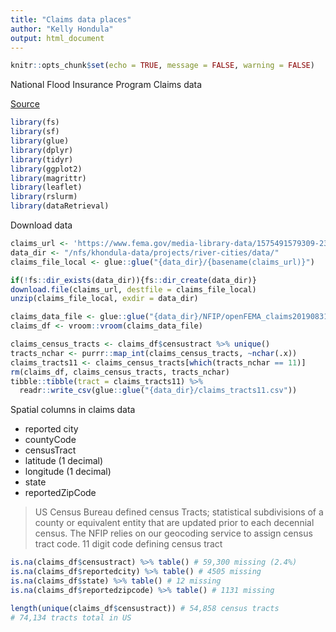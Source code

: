 ```yaml
---
title: "Claims data places"
author: "Kelly Hondula"
output: html_document
---
```


```r
knitr::opts_chunk$set(echo = TRUE, message = FALSE, warning = FALSE)
```

National Flood Insurance Program Claims data

[Source](https://www.fema.gov/media-library/assets/documents/180374)

```r
library(fs)
library(sf)
library(glue)
library(dplyr)
library(tidyr)
library(ggplot2)
library(magrittr)
library(leaflet)
library(rslurm)
library(dataRetrieval)
```

Download data

```r
claims_url <- 'https://www.fema.gov/media-library-data/1575491579309-2366ee38d902c1bc983370e132ee36cc/FIMA_NFIP_Redacted_Claims_Data_Set.zip'
data_dir <- "/nfs/khondula-data/projects/river-cities/data/"
claims_file_local <- glue::glue("{data_dir}/{basename(claims_url)}")
```

```r
if(!fs::dir_exists(data_dir)){fs::dir_create(data_dir)}
download.file(claims_url, destfile = claims_file_local)
unzip(claims_file_local, exdir = data_dir)
```

```r
claims_data_file <- glue::glue("{data_dir}/NFIP/openFEMA_claims20190831.csv")
claims_df <- vroom::vroom(claims_data_file)
```


```r
claims_census_tracts <- claims_df$censustract %>% unique()
tracts_nchar <- purrr::map_int(claims_census_tracts, ~nchar(.x))
claims_tracts11 <- claims_census_tracts[which(tracts_nchar == 11)]
rm(claims_df, claims_census_tracts, tracts_nchar)
tibble::tibble(tract = claims_tracts11) %>%
  readr::write_csv(glue::glue("{data_dir}/claims_tracts11.csv"))
```

Spatial columns in claims data

* reported city
* countyCode
* censusTract
* latitude (1 decimal)
* longitude (1 decimal)
* state
* reportedZipCode

> US Census Bureau defined census Tracts; statistical subdivisions of a county or equivalent entity that are updated prior to each decennial census. The NFIP relies on our geocoding service to assign census tract code. 11 digit code defining census tract

```r
is.na(claims_df$censustract) %>% table() # 59,300 missing (2.4%)
is.na(claims_df$reportedcity) %>% table() # 4505 missing
is.na(claims_df$state) %>% table() # 12 missing
is.na(claims_df$reportedzipcode) %>% table() # 1131 missing

length(unique(claims_df$censustract)) # 54,858 census tracts
# 74,134 tracts total in US
```



